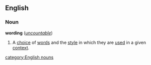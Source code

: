 ==English==
===Noun===
'''wording''' (''[[uncountable]]'')

#A [[choice]] of [[word]]s and the [[style]] in which they are [[used]] in a given [[context]].

[[category:English nouns]]